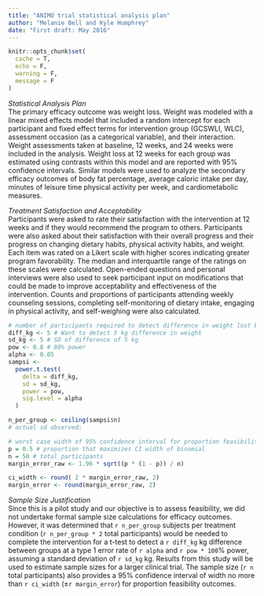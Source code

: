 ```yaml
---
title: "ANIMO trial statistical analysis plan"
author: "Melanie Bell and Kyle Humphrey"
date: "First draft: May 2016"
---
```


```r
knitr::opts_chunk$set(
  cache = T,
  echo = F,
  warning = F,
  message = F
)
```

_Statistical Analysis Plan_  
The primary efficacy outcome was weight loss. Weight was modeled with a linear mixed effects model that included a random intercept for each participant and fixed effect terms for intervention group (GCSWLI, WLC), assessment occasion (as a categorical variable), and their interaction. Weight assessments taken at baseline, 12 weeks, and 24 weeks were included in the analysis. Weight loss at 12 weeks for each group was estimated using contrasts within this model and are reported with 95% confidence intervals. Similar models were used to analyze the secondary efficacy outcomes of body fat percentage, average caloric intake per day, minutes of leisure time physical activity per week, and cardiometabolic measures.

_Treatment Satisfaction and Acceptability_  
Participants were asked to rate their satisfaction with the intervention at 12 weeks and if they would recommend the program to others. Participants were also asked about their satisfaction with their overall progress and their progress on changing dietary habits, physical activity habits, and weight. Each item was rated on a Likert scale with higher scores indicating greater program favorability. The median and interquartile range of the ratings on these scales were calculated. Open-ended questions and personal interviews were also used to seek participant input on modifications that could be made to improve acceptability and effectiveness of the intervention. Counts and proportions of participants attending weekly counseling sessions, completing self-monitoring of dietary intake, engaging in physical activity, and self-weighing were also calculated.

```r
# number of participants required to detect difference in weight lost between groups
diff_kg <- 5 # Want to detect 5 kg difference in weight
sd_kg <- 5 # SD of difference of 5 kg
pow <- 0.8 # 80% power
alpha <- 0.05
sampsi <-
  power.t.test(
    delta = diff_kg,
    sd = sd_kg,
    power = pow,
    sig.level = alpha
  )

n_per_group <- ceiling(sampsi$n)
# actual sd observed:
```

```r
# worst case width of 95% confidence interval for proportion feasibility outcomes
p = 0.5 # proportion that maximizes CI width of binomial 
n = 50 # total participants
margin_error_raw <- 1.96 * sqrt((p * (1 - p)) / n)

ci_width <- round( 2 * margin_error_raw, 2)
margin_error <- round(margin_error_raw, 2)
```

_Sample Size Justification_  
Since this is a pilot study and our objective is to assess feasibility, we did not undertake formal sample size calculations for efficacy outcomes. However, it was determined that `r n_per_group` subjects per treatment condition (`r n_per_group * 2` total participants) would be needed to complete the intervention for a t-test to detect a `r diff_kg` kg difference between groups at a type 1 error rate of `r alpha` and `r pow * 100`% power, assuming a standard deviation of `r sd_kg` kg. Results from this study will be used to estimate sample sizes for a larger clinical trial. The sample size (`r n` total participants) also provides a 95% confidence interval of width no more than `r ci_width` (±`r margin_error`) for proportion feasibility outcomes.
